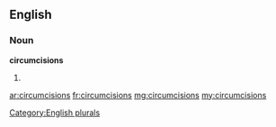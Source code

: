 ==English==

===Noun===
'''circumcisions'''

# {{plural of|circumcision}}

[[Category:English plurals]]

[[ar:circumcisions]]
[[fr:circumcisions]]
[[mg:circumcisions]]
[[my:circumcisions]]